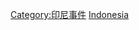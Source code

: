 {{Catnav|頁面分類|地理|国家|按國家分類|各國災難}}
{{Catnav|頁面分類|地理|国家|亚洲国家|印尼}}
{{Catnav|頁面分類|各種主題的頁面分類|各種主題的歷史|灾难|各國災難}}
{{Catnav|頁面分類|各種主題的頁面分類|按國家分類|各國災難}}
{{Catnav|頁面分類|各種主題的頁面分類|按國家分類|各國歷史|印尼歷史}}
{{Catnav|頁面分類|历史|各種主題的歷史|灾难|各國災難}}
{{Catnav|頁面分類|历史|各國歷史|印尼史}}
{{Catnav|頁面分類|历史|各區域的歷史|亚洲历史|印尼歷史}}
{{Catnav|頁面分類|人类社会|安全|灾难|各國災難}}
{{Catnav|頁面分類|…|印尼}}
{{Catnav|頁面分類|按國家分類|各國災難}}
{{Commons category|Disasters and accidents in Indonesia}}

[[Category:印尼事件|Category:印尼事件]]
[[Category:亚洲各国灾难|Indonesia]]